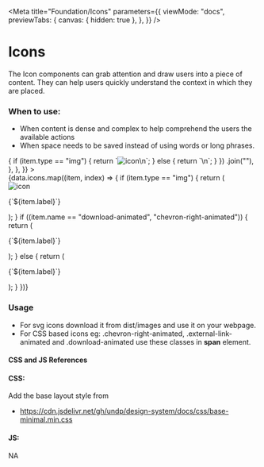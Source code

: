 
<Meta
  title="Foundation/Icons"
  parameters={{
    viewMode: "docs",
    previewTabs: {
      canvas: { hidden: true },
    },
  }}
/>

# Icons

The Icon components can grab attention and draw users into a piece of content. They can help users quickly understand the context in which they are placed.

### When to use:

- When content is dense and complex to help comprehend the users the available actions
- When space needs to be saved instead of using words or long phrases.

<Canvas>
  <Story
    name="Icons"
    parameters={{
      viewMode: "docs",
      docs: {
        source: {
          code: data.icons
            .map((item) => {
              if (item.type == "img") {
                return `<img src="icons/${item.name}.svg" alt="icon"/>\n`;
              } else {
                return `<span class="${item.name}"></span>\n`;
              }
            })
            .join(""),
        },
      },
    }}
  >
    <div className="icons-container">
      {data.icons.map((item, index) => {
        if (item.type == "img") {
          return (
            <div key={index}>
              <img src={`icons/${item.name}.svg`} alt="icon" />
              <p>{`${item.label}`}</p>
            </div>
          );
        }
        if ((item.name == "download-animated", "chevron-right-animated")) {
          return (
            <div key={index}>
              <span className={`${item.name}`}>
                <i></i>
              </span>
              <p>{`${item.label}`}</p>
            </div>
          );
        } else {
          return (
            <div key={index}>
              <span className={`${item.name}`}></span>
              <p>{`${item.label}`}</p>
            </div>
          );
        }
      })}
    </div>
  </Story>
</Canvas>

### Usage

- For svg icons download it from dist/images and use it on your webpage.
- For CSS based icons eg: .chevron-right-animated, .external-link-animated and .download-animated use these classes in **span** element.

#### CSS and JS References

#### CSS:

Add the base layout style from

- https://cdn.jsdelivr.net/gh/undp/design-system/docs/css/base-minimal.min.css

#### JS:

NA
